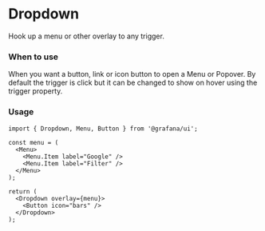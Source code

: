 

<Meta title="MDX|Dropdown" component={Dropdown} />

# Dropdown

Hook up a menu or other overlay to any trigger.

### When to use

When you want a button, link or icon button to open a Menu or Popover. By default the trigger is click but it can be changed to show on hover using the
trigger property.

### Usage

```tsx
import { Dropdown, Menu, Button } from '@grafana/ui';

const menu = (
  <Menu>
    <Menu.Item label="Google" />
    <Menu.Item label="Filter" />
  </Menu>
);

return (
  <Dropdown overlay={menu}>
    <Button icon="bars" />
  </Dropdown>
);
```

<Props of={Dropdown} />
